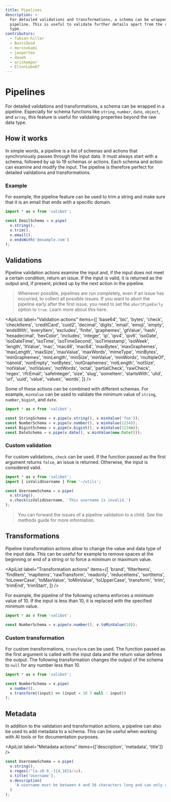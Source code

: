 ```yaml
---
title: Pipelines
description: >-
  For detailed validations and transformations, a schema can be wrapped in a
  pipeline. This is useful to validate further details apart from the raw data
  type.
contributors:
  - fabian-hiller
  - BastiDood
  - morinokami
  - jasperteo
  - daxeh
  - ariskemper
  - EltonLobo07
---
```



# Pipelines

For detailed validations and transformations, a schema can be wrapped in a pipeline. Especially for schema functions like <Link href="/api/string/">`string`</Link>, <Link href="/api/number/">`number`</Link>, <Link href="/api/date/">`date`</Link>, <Link href="/api/object/">`object`</Link>, and <Link href="/api/array/">`array`</Link>, this feature is useful for validating properties beyond the raw data type.

## How it works

In simple words, a pipeline is a list of schemas and actions that synchronously passes through the input data. It must always start with a schema, followed by up to 19 schemas or actions. Each schema and action can examine and modify the input. The pipeline is therefore perfect for detailed validations and transformations.

### Example

For example, the pipeline feature can be used to trim a string and make sure that it is an email that ends with a specific domain.

```ts
import * as v from 'valibot';

const EmailSchema = v.pipe(
  v.string(),
  v.trim(),
  v.email(),
  v.endsWith('@example.com')
);
```

## Validations

Pipeline validation actions examine the input and, if the input does not meet a certain condition, return an issue. If the input is valid, it is returned as the output and, if present, picked up by the next action in the pipeline.

> Whenever possible, pipelines are run completely, even if an issue has occurred, to collect all possible issues. If you want to abort the pipeline early after the first issue, you need to set the `abortPipeEarly` option to `true`. Learn more about this <Link href="/guides/parse-data/#configuration">here</Link>.

<ApiList
  label="Validation actions"
  items={[
    'base64',
    'bic',
    'bytes',
    'check',
    'checkItems',
    'creditCard',
    'cuid2',
    'decimal',
    'digits',
    'email',
    'emoji',
    'empty',
    'endsWith',
    'everyItem',
    'excludes',
    'finite',
    'graphemes',
    'gtValue',
    'hash',
    'hexadecimal',
    'hexColor',
    'includes',
    'integer',
    'ip',
    'ipv4',
    'ipv6',
    'isoDate',
    'isoDateTime',
    'isoTime',
    'isoTimeSecond',
    'isoTimestamp',
    'isoWeek',
    'length',
    'ltValue',
    'mac',
    'mac48',
    'mac64',
    'maxBytes',
    'maxGraphemes',
    'maxLength',
    'maxSize',
    'maxValue',
    'maxWords',
    'mimeType',
    'minBytes',
    'minGraphemes',
    'minLength',
    'minSize',
    'minValue',
    'minWords',
    'multipleOf',
    'nanoid',
    'nonEmpty',
    'notBytes',
    'notGraphemes',
    'notLength',
    'notSize',
    'notValue',
    'notValues',
    'notWords',
    'octal',
    'partialCheck',
    'rawCheck',
    'regex',
    'rfcEmail',
    'safeInteger',
    'size',
    'slug',
    'someItem',
    'startsWith',
    'ulid',
    'url',
    'uuid',
    'value',
    'values',
    'words',
  ]}
/>

Some of these actions can be combined with different schemas. For example, <Link href="/api/minValue/">`minValue`</Link> can be used to validate the minimum value of <Link href="/api/string/">`string`</Link>, <Link href="/api/number/">`number`</Link>, <Link href="/api/bigint/">`bigint`</Link>, and <Link href="/api/date/">`date`</Link>.

```ts
import * as v from 'valibot';

const StringSchema = v.pipe(v.string(), v.minValue('foo'));
const NumberSchema = v.pipe(v.number(), v.minValue(1234));
const BigintSchema = v.pipe(v.bigint(), v.minValue(1234n));
const DateSchema = v.pipe(v.date(), v.minValue(new Date()));
```

### Custom validation

For custom validations, <Link href="/api/check/">`check`</Link> can be used. If the function passed as the first argument returns `false`, an issue is returned. Otherwise, the input is considered valid.

```ts
import * as v from 'valibot';
import { isValidUsername } from '~/utils';

const UsernameSchema = v.pipe(
  v.string(),
  v.check(isValidUsername, 'This username is invalid.')
);
```

> You can forward the issues of a pipeline validation to a child. See the <Link href="/guides/methods/#forward">methods</Link> guide for more information.

## Transformations

Pipeline transformation actions allow to change the value and data type of the input data. This can be useful for example to remove spaces at the beginning or end of a string or to force a minimum or maximum value.

<ApiList
  label="Transformation actions"
  items={[
    'brand',
    'filterItems',
    'findItem',
    'mapItems',
    'rawTransform',
    'readonly',
    'reduceItems',
    'sortItems',
    'toLowerCase',
    'toMaxValue',
    'toMinValue',
    'toUpperCase',
    'transform',
    'trim',
    'trimEnd',
    'trimStart',
  ]}
/>

For example, the pipeline of the following schema enforces a minimum value of 10. If the input is less than 10, it is replaced with the specified minimum value.

```ts
import * as v from 'valibot';

const NumberSchema = v.pipe(v.number(), v.toMinValue(10));
```

### Custom transformation

For custom transformations, <Link href="/api/transform/">`transform`</Link> can be used. The function passed as the first argument is called with the input data and the return value defines the output. The following transformation changes the output of the schema to `null` for any number less than 10.

```ts
import * as v from 'valibot';

const NumberSchema = v.pipe(
  v.number(),
  v.transform((input) => (input < 10 ? null : input))
);
```

## Metadata

In addition to the validation and transformation actions, a pipeline can also be used to add metadata to a schema. This can be useful when working with AI tools or for documentation purposes.

<ApiList
  label="Metadata actions"
  items={['description', 'metadata', 'title']}
/>

```ts
const UsernameSchema = v.pipe(
  v.string(),
  v.regex(/^[a-z0-9_-]{4,16}$/iu),
  v.title('Username'),
  v.description(
    'A username must be between 4 and 16 characters long and can only contain letters, numbers, underscores and hyphens.'
  )
);
```
